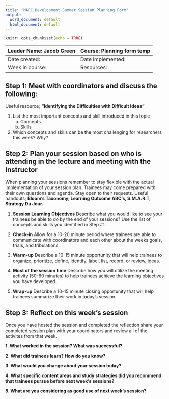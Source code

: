 ```yaml
---
title: "MARC Development Summer Session Planning Form"
output:
  word_document: default
  html_document: default
---
```


```r
knitr::opts_chunk$set(echo = TRUE)
```

| Leader Name: Jacob Green | Course: Planning form temp     |
|--------------------------|--------------------------------|
| Date created:            | Date implemented:              |
| Week in course:          | Resources:                     |

## Step 1: Meet with coordinators and discuss the following:
Useful resource; **"Identifying the Difficulties with Difficult Ideas"**

1. List the most important concepts and skill introduced in this topic
    a. Concepts
    b. Skills

2. Which concepts and skills can be the most challenging for researchers this week? Why?

## Step 2: Plan your session based on who is attending in the lecture and meeting with the instructor
When planning your sessions remember to stay flexible with the actual implementation of your session plan. Trainees may come prepared with their own questions and agenda. Stay open to their requests. Useful handouts; **Bloom's Taxonomy, Learning Outcome ABC's, S.M.A.R.T, Strategy Du Jour.**

1. **Session Learning Objectives**
Describe what you would like to see your trainees be able to do by the end of your sessions? Use the list of concepts and skills you identified in Step #1. 

2. **Check-in**
Allow for a 10-20 minute period where trainees are able to communicate with coordinators and each other about the weeks goals, trials, and tribulations.

3. **Warm-up**
Describe a 10-15 minute opportunity that will help trainees to organize, prioritize, define, identify, label, list, record, or review, ideas.

4. **Most of the session time**
Describe how you will utilize the meeting activity (50-60 minutes) to help trainees achieve the learning objectives you have developed. 

5. **Wrap-up**
Describe a 10-15 minute closing opportunity that will help trainees summarize their work in today's session. 

## Step 3: Reflect on this week's session
Once you have hosted the session and completed the reflection share your completed session plan with your coordinators and review all of the activites from that week.

**1. What worked in the session? What was successful?**

**2. What did trainees learn? How do you know?**

**3. What would you change about your session today?**

**4. What specific content areas and study strategies did you recommend that trainees pursue before next week's sessions?**

**5. What are you considering as good use of next week's session?**


